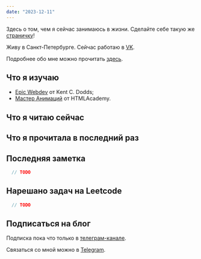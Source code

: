 ```yaml
---
date: "2023-12-11"
---
```

Здесь о том, чем я сейчас занимаюсь в жизни. Сделайте себе такую же <a rel="noreferrer noopener" target="_blank" href="https://nownownow.com/about">страничку</a>!

Живу в Санкт-Петербурге. Сейчас работаю в <a href="https://m.vk.com" rel="noopener noreferer" target="_blank">VK</a>.

Подробнее обо мне можно прочитать <a href="/posts/about-me">здесь</a>.

## Что я изучаю

- <a href="https://www.epicweb.dev/" target="_blank" rel="noreferer noopener">Epic Webdev</a> от Kent C. Dodds;
- <a href="https://up.htmlacademy.ru/animation-basics/1" target="_blank" rel="noreferer noopener">Мастер Анимаций</a> от HTMLAcademy.

## Что я читаю сейчас
<BookItem data={currentBook} />

## Что я прочитала в последний раз
<BookItem data={lastReadBook} />

## Последняя заметка 
```js
  // TODO
```

## Нарешано задач на Leetcode
```js
  // TODO
```

## Подписаться на блог
Подписка пока что только в <a href="https://t.me/yepstepz_io" target="_blank" rel="noopener noreferer nofollow">телеграм-канале</a>.

Связаться со мной можно в <a href="https://t.me/yepstepz" target="_blank" rel="noopener noreferer nofollow">Telegram</a>.